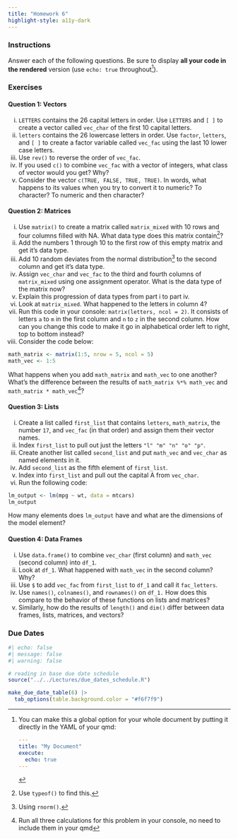 ```yaml
---
title: "Homework 6"
highlight-style: a11y-dark
---
```


### Instructions
Answer each of the following questions. Be sure to display **all your code in the rendered** version (use `echo: true` throughout[^longnote]). 

[^longnote]: You can make this a global option for your whole document by putting it directly in the YAML of your qmd:

    ```YAML
    ---
    title: "My Document"
    execute:
      echo: true
    ---
    ```

### Exercises

#### Question 1: Vectors
  i. `LETTERS` contains the 26 capital letters in order. Use `LETTERS` and `[ ]` to create a vector called `vec_char` of the first 10 capital letters.
  ii. `letters` contains the 26 lowercase letters in order. Use `factor`, `letters`, and `[ ]` to create a factor variable called `vec_fac` using the last 10 lower case letters.
  iii. Use `rev()` to reverse the order of `vec_fac`.
  iv. If you used `c()` to combine `vec_fac` with a vector of integers, what class of vector would you get? Why?
  v. Consider the vector `c(TRUE, FALSE, TRUE, TRUE)`. In words, what happens to its values when you try to convert it to numeric? To character? To numeric and then character?
  
#### Question 2: Matrices
  i. Use `matrix()` to create a matrix called `matrix_mixed` with 10 rows and four columns filled with NA. What data type does this matrix contain^[Use `typeof()` to find this.]?
  ii. Add the numbers 1 through 10 to the first row of this empty matrix and get it's data type. 
  iii. Add 10 random deviates from the normal distribution^[Using `rnorm()`.] to the second column and get it's data type. 
  iv. Assign `vec_char` and `vec_fac` to the third and fourth columns of `matrix_mixed` using one assignment operator. What is the data type of the matrix now?
  v. Explain this progression of data types from part i to part iv. 
  vi. Look at `matrix_mixed`. What happened to the letters in column 4?
  vii. Run this code in your console: `matrix(letters, ncol = 2)`. It consists of letters `a` to `m` in the first column and `n` to `z` in the second column. How can you change this code to make it go in alphabetical order left to right, top to bottom instead?
  viii. Consider the code below: 
```r
math_matrix <- matrix(1:5, nrow = 5, ncol = 5)
math_vec <- 1:5
```
  What happens when you add `math_matrix` and `math_vec` to one another? What's the difference between the results of `math_matrix %*% math_vec` and `math_matrix * math_vec`^[Run all three calculations for this problem in your console, no need to include them in your qmd]?
  
#### Question 3: Lists
  i. Create a list called `first_list` that contains `letters`, `math_matrix`, the number `17`, and `vec_fac` (in that order) and assign them their vector names. 
  ii. Index `first_list` to pull out just the letters `"l" "m" "n" "o" "p"`. 
  iii. Create another list called `second_list` and put `math_vec` and `vec_char` as named elements in it. 
  iv. Add `second_list` as the fifth element of `first_list`.
  v. Index into `first_list` and pull out the capital A from `vec_char`. 
  vi. Run the following code: 
```r
lm_output <- lm(mpg ~ wt, data = mtcars)
lm_output
```
  
  How many elements does `lm_output` have and what are the dimensions of the model element? 
  
#### Question 4: Data Frames
  i. Use `data.frame()` to combine `vec_char` (first column) and `math_vec` (second column) into `df_1`.
  ii. Look at `df_1`. What happened with `math_vec` in the second column? Why?
  iii. Use `$` to add `vec_fac` from `first_list` to `df_1` and call it `fac_letters`.
  iv. Use `names()`, `colnames()`, and `rownames()` on `df_1.` How does this compare to the behavior of these functions on lists and matrices?
  v. Similarly, how do the results of `length()` and `dim()` differ between data frames, lists, matrices, and vectors?


### Due Dates

```r
#| echo: false
#| message: false
#| warning: false

# reading in base due date schedule
source("../../Lectures/due_dates_schedule.R")

make_due_date_table(6) |> 
  tab_options(table.background.color = "#f6f7f9")
```